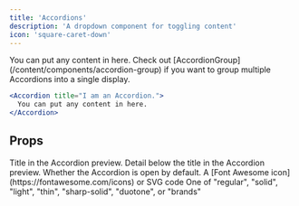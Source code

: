 ```yaml
---
title: 'Accordions'
description: 'A dropdown component for toggling content'
icon: 'square-caret-down'
---
```


<Accordion title="I am an Accordion.">
  You can put any content in here. Check out
  [AccordionGroup](/content/components/accordion-group) if you want to group
  multiple Accordions into a single display.
</Accordion>

<RequestExample>

  ```jsx Accordion Example
  <Accordion title="I am an Accordion.">
    You can put any content in here.
  </Accordion>
  ```
</RequestExample>

## Props

<ResponseField name="title" type="string" required>
  Title in the Accordion preview.
</ResponseField>

<ResponseField name="description" type="string">
  Detail below the title in the Accordion preview.
</ResponseField>

<ResponseField name="defaultOpen" type="boolean" default="false">
  Whether the Accordion is open by default.
</ResponseField>

<ResponseField name="icon" type="string or svg">
  A [Font Awesome icon](https://fontawesome.com/icons) or SVG code
</ResponseField>

<ResponseField name="iconType" type="string">
  One of "regular", "solid", "light", "thin", "sharp-solid", "duotone", or
  "brands"
</ResponseField>
